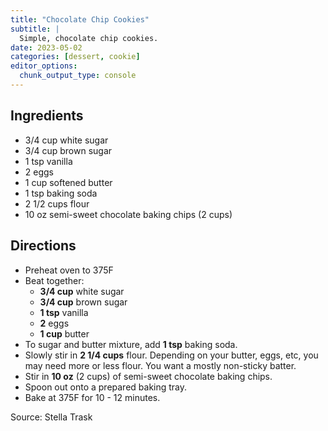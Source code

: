 ```yaml
---
title: "Chocolate Chip Cookies"
subtitle: |
  Simple, chocolate chip cookies.
date: 2023-05-02
categories: [dessert, cookie]
editor_options: 
  chunk_output_type: console
---
```


## Ingredients

* 3/4 cup white sugar
* 3/4 cup brown sugar
* 1 tsp vanilla
* 2 eggs
* 1 cup softened butter
* 1 tsp baking soda
* 2 1/2 cups flour
* 10 oz semi-sweet chocolate baking chips (2 cups)

## Directions

* Preheat oven to 375F
* Beat together:
  * **3/4 cup** white sugar
  * **3/4 cup** brown sugar
  * **1 tsp** vanilla
  * **2** eggs
  * **1 cup** butter
* To sugar and butter mixture, add **1 tsp** baking soda.
* Slowly stir in **2 1/4 cups** flour.
Depending on your butter, eggs, etc, you may need more or less flour.
You want a mostly non-sticky batter.
* Stir in **10 oz** (2 cups) of semi-sweet chocolate baking chips.
* Spoon out onto a prepared baking tray.
* Bake at 375F for 10 - 12 minutes.

Source: Stella Trask
